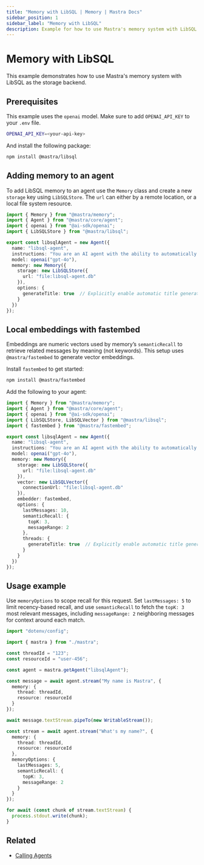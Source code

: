 ```yaml
---
title: "Memory with LibSQL | Memory | Mastra Docs"
sidebar_position: 1
sidebar_label: "Memory with LibSQL"
description: Example for how to use Mastra's memory system with LibSQL storage and vector database backend.
---
```


# Memory with LibSQL

This example demonstrates how to use Mastra's memory system with LibSQL as the storage backend.

## Prerequisites

This example uses the `openai` model. Make sure to add `OPENAI_API_KEY` to your `.env` file.

```bash title=".env" copy
OPENAI_API_KEY=<your-api-key>
```

And install the following package:

```bash copy
npm install @mastra/libsql
```

## Adding memory to an agent

To add LibSQL memory to an agent use the `Memory` class and create a new `storage` key using `LibSQLStore`. The `url` can either by a remote location, or a local file system resource.

```typescript title="src/mastra/agents/example-libsql-agent.ts" showLineNumbers copy
import { Memory } from "@mastra/memory";
import { Agent } from "@mastra/core/agent";
import { openai } from "@ai-sdk/openai";
import { LibSQLStore } from "@mastra/libsql";

export const libsqlAgent = new Agent({
  name: "libsql-agent",
  instructions: "You are an AI agent with the ability to automatically recall memories from previous interactions.",
  model: openai("gpt-4o"),
  memory: new Memory({
    storage: new LibSQLStore({
      url: "file:libsql-agent.db"
    }),
    options: {
      generateTitle: true  // Explicitly enable automatic title generation
    }
  })
});
```

## Local embeddings with fastembed

Embeddings are numeric vectors used by memory’s `semanticRecall` to retrieve related messages by meaning (not keywords). This setup uses `@mastra/fastembed` to generate vector embeddings.

Install `fastembed` to get started:

```bash copy
npm install @mastra/fastembed
```

Add the following to your agent:

```typescript title="src/mastra/agents/example-libsql-agent.ts" showLineNumbers copy
import { Memory } from "@mastra/memory";
import { Agent } from "@mastra/core/agent";
import { openai } from "@ai-sdk/openai";
import { LibSQLStore, LibSQLVector } from "@mastra/libsql";
import { fastembed } from "@mastra/fastembed";

export const libsqlAgent = new Agent({
  name: "libsql-agent",
  instructions: "You are an AI agent with the ability to automatically recall memories from previous interactions.",
  model: openai("gpt-4o"),
  memory: new Memory({
    storage: new LibSQLStore({
      url: "file:libsql-agent.db"
    }),
    vector: new LibSQLVector({
      connectionUrl: "file:libsql-agent.db"
    }),
    embedder: fastembed,
    options: {
      lastMessages: 10,
      semanticRecall: {
        topK: 3,
        messageRange: 2
      },
      threads: {
        generateTitle: true  // Explicitly enable automatic title generation
      }
    }
  })
});
```

## Usage example

Use `memoryOptions` to scope recall for this request. Set `lastMessages: 5` to limit recency-based recall, and use `semanticRecall` to fetch the `topK: 3` most relevant messages, including `messageRange: 2` neighboring messages for context around each match.

```typescript title="src/test-libsql-agent.ts" showLineNumbers copy
import "dotenv/config";

import { mastra } from "./mastra";

const threadId = "123";
const resourceId = "user-456";

const agent = mastra.getAgent("libsqlAgent");

const message = await agent.stream("My name is Mastra", {
  memory: {
    thread: threadId,
    resource: resourceId
  }
});

await message.textStream.pipeTo(new WritableStream());

const stream = await agent.stream("What's my name?", {
  memory: {
    thread: threadId,
    resource: resourceId
  },
  memoryOptions: {
    lastMessages: 5,
    semanticRecall: {
      topK: 3,
      messageRange: 2
    }
  }
});

for await (const chunk of stream.textStream) {
  process.stdout.write(chunk);
}
```


## Related

- [Calling Agents](/agents/calling-agents)
